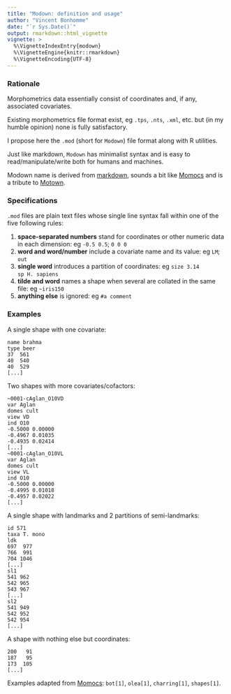 ```yaml
---
title: "Modown: definition and usage"
author: "Vincent Bonhomme"
date: "`r Sys.Date()`"
output: rmarkdown::html_vignette
vignette: >
  %\VignetteIndexEntry{modown}
  %\VignetteEngine{knitr::rmarkdown}
  %\VignetteEncoding{UTF-8}
---
```

### Rationale
Morphometrics data essentially consist of coordinates and, if any, associated covariates.

Existing morphometrics file format exist, eg `.tps`, `.nts`, `.xml`, etc. but (in my humble opinion) none is fully satisfactory.

I propose here the `.mod` (short for `Modown`) file format along with R utilities.

Just like markdown, `Modown` has minimalist syntax and is easy to read/manipulate/write both for humans and machines.

Modown name is derived from [markdown](https://daringfireball.net/projects/markdown/), sounds a bit like [Momocs](https://cran.r-project.org/web/packages/Momocs/index.html) and is a tribute to [Motown](https://en.wikipedia.org/wiki/Motown).

### Specifications
`.mod` files are plain text files whose single line syntax fall within one of the five following rules:

1. **space-separated numbers** stand for coordinates or other numeric data in each dimension: eg `-0.5 0.5`; `0 0 0`
2. **word and word/number** include a covariate name and its value: eg `LM`; `out`
3. **single word** introduces a partition of coordinates: eg `size 3.14` <br />`sp H. sapiens`
4. **tilde and word** names a shape when several are collated in the same file: eg `~iris150`
5. **anything else** is ignored: eg `#a comment`

### Examples

A single shape with one covariate:

```
name brahma
type beer
37  561
40  540
40  529
[...]
```
Two shapes with more covariates/cofactors:

```
~0001-cAglan_O10VD
var Aglan
domes cult
view VD
ind O10
-0.5000 0.00000
-0.4967 0.01035
-0.4935 0.02414
[...]
~0001-cAglan_O10VL 
var Aglan
domes cult
view VL
ind O10
-0.5000 0.00000
-0.4995 0.01018
-0.4957 0.02022
[...]
```

A single shape with landmarks and 2 partitions of semi-landmarks:

```
id 571
taxa T. mono
ldk
697  977
766  991
704 1046
[...]
sl1
541 962
542 965
543 967
[...]
sl2
541 949
542 952
542 954
[...]
```

A shape with nothing else but coordinates:

```
200   91
187   95
173  105
[...]
```
Examples adapted from [Momocs](https://github.com/vbonhomme/Momocs/): `bot[1]`, `olea[1]`, `charring[1]`, `shapes[1]`.
